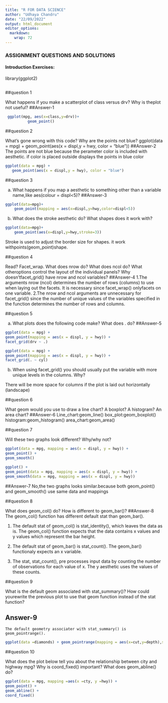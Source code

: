 ```yaml
---
title: "R FOR DATA SCIENCE"
author: "Udhaya Chandru"
date: "22/09/2022"
output: html_document
editor_options: 
  markdown: 
    wrap: 72
---
```


### ASSIGNMENT QUESTIONS AND SOLUTIONS

#### Introduction Exercises:

library(ggplot2)

```r
```

##question 1

What happens if you make a scatterplot of class versus drv? Why is theplot not useful?
##Answer-1
```r
 ggplot(mpg, aes(x=class,y=drv))+
          geom_point()

```

##question 2

What's gone wrong with this code? Why are the points not blue?
ggplot(data = mpg) + geom_point(aes(x = displ,y = hwy, color = "blue"))
##Answer-2
 The points are not blue because the perameter color is included with aesthetic. if color is placed outside displays the points in blue color

```r
ggplot(data = mpg) + 
   geom_point(aes(x = displ,y = hwy), color = "blue")

```

##question 3

a)  What happens if you map a aesthetic to something other than a variable name,like aes(colour = displ\<5)?
##Answer-3
```r

ggplot(data=mpg)+
    geom_point(mapping = aes(x=displ,y=hwy,color=displ<5))

```

b)  What does the stroke aesthetic do? What shapes does it work with?

```r
ggplot(data=mpg)+
    geom_point(aes(x=displ,y=hwy,stroke=3))

```
  Stroke is used to adjust the border size for shapes. it work withpoints(geom_point)shape.

##question 4

Read? Facet_wrap. What does nrow do? What does ncol do? What otheroptions control the layout of the individual panels? Why doesn'tfacet_grid() have nrow and ncol variables?
##Answer-4
  1.The arguments nrow (ncol) determines the number of rows (columns) to use when laying out the facets. It is necessary since facet_wrap() onlyfacets on one variable.
  2.The nrow and ncol arguments are unnecessary for facet_grid() since the number of unique values of the variables specified in the function determines the number of rows and columns.

##question 5

a)  What plots does the following code make? What does . do?
##Answer-5
```r
ggplot(data = mpg) +
geom_point(mapping = aes(x = displ, y = hwy)) +
facet_grid(drv ~ .)

```

```r
ggplot(data = mpg) +
geom_point(mapping = aes(x = displ, y = hwy)) +
facet_grid(. ~ cyl)

```

b)  When using facet_grid() you should usually put the variable with more unique levels in the columns. Why?

  There will be more space for columns if the plot is laid out
horizontally (landscape)

##question 6

What geom would you use to draw a line chart? A boxplot? A histogram? An
area chart?
##Answer-6
 Line_chart:geom_line() box_plot:geom_boxplot()
histogram:geom_histogram() area_chart:geom_area()

##question 7

Will these two graphs look different? Why/why not?

```r
ggplot(data = mpg, mapping = aes(x = displ, y = hwy)) +
geom_point() +
geom_smooth()

```
```r
ggplot() +
geom_point(data = mpg, mapping = aes(x = displ, y = hwy)) +
geom_smooth(data = mpg, mapping = aes(x = displ, y = hwy))

```
##Answer-7
 No,the two graphs looks similar.because both geom_point() and
geom_smooth() use same data and mappings

##question 8

What does geom_col() do? How is different to geom_bar()?
##Answer-8
 The geom_col() function has different default stat than geom_bar().

1. The default stat of geom_col() is stat_identity(), which leaves the data as is. The geom_col() function expects that the data contains x values and y values which represent the bar height.

2. The default stat of geom_bar() is stat_count(). The geom_bar() functionaly expects an x variable. 
 
3. The stat, stat_count(), pre processes input data by counting the number of observations for each value of x. The y
aesthetic uses the values of these counts.

##question 9

What is the default geom associated with stat_summary()? How could yourewrite the previous plot to use that geom function instead of the stat
function?

## Answer-9
    The default geometry associater with stat_summary() is geom_pointrange(). 
```r
ggplot(data =diamonds) + geom_pointrange(mapping = aes(x=cut,y=depth),stat ="summary" ,fun.ymin = min,fun.ymax =max,fun.y = mean)

```

##question 10

What does the plot below tell you about the relationship between city
and highway mpg? Why is coord_fixed() important? What does geom_abline()
do?

```r
ggplot(data = mpg, mapping =aes(x =cty, y =hwy)) +
geom_point() +
geom_abline() +
coord_fixed()

```
